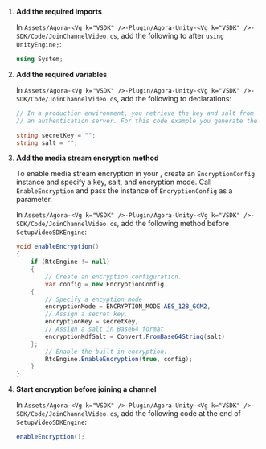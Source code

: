 <PlatformWrapper platform="unity">

1.  **Add the required imports**

    In `Assets/Agora-<Vg k="VSDK" />-Plugin/Agora-Unity-<Vg k="VSDK" />-SDK/Code/JoinChannelVideo.cs`, add the following to after `using UnityEngine;`:

    ``` csharp
    using System;
    ```

2.  **Add the required variables**

    In `Assets/Agora-<Vg k="VSDK" />-Plugin/Agora-Unity-<Vg k="VSDK" />-SDK/Code/JoinChannelVideo.cs`, add the following to declarations:

    ``` csharp
    // In a production environment, you retrieve the key and salt from
    // an authentication server. For this code example you generate them locally.

    string secretKey = "";
    string salt = "";
    ```

3.  **Add the media stream encryption method**

    To enable media stream encryption in your <Vpl k="CLIENT" />, create an `EncryptionConfig` instance and specify a key, salt, and encryption mode. Call `EnableEncryption` and pass the instance of `EncryptionConfig` as a parameter.

    In `Assets/Agora-<Vg k="VSDK" />-Plugin/Agora-Unity-<Vg k="VSDK" />-SDK/Code/JoinChannelVideo.cs`, add the following method before `SetupVideoSDKEngine`:

    ``` csharp
    void enableEncryption()
    {
        if (RtcEngine != null)
        {
            // Create an encryption configuration.
            var config = new EncryptionConfig
        {
            // Specify a encyption mode
            encryptionMode = ENCRYPTION_MODE.AES_128_GCM2,
            // Assign a secret key.
            encryptionKey = secretKey,
            // Assign a salt in Base64 format
            encryptionKdfSalt = Convert.FromBase64String(salt)
        };
            // Enable the built-in encryption.
            RtcEngine.EnableEncryption(true, config);
        }
    }
    ```

4.  **Start encryption before joining a channel**

    In `Assets/Agora-<Vg k="VSDK" />-Plugin/Agora-Unity-<Vg k="VSDK" />-SDK/Code/JoinChannelVideo.cs`, add the following code at the end of `SetupVideoSDKEngine`:

    ``` csharp
    enableEncryption();
    ```
</PlatformWrapper>

